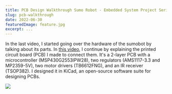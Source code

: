 ```yaml
---
title: PCB Design Walkthrough Sumo Robot - Embedded System Project Series
slug: pcb-walkthrough
date: 2022-06-30
featuredImage: feature.jpg
excerpt: ...
---
```

In the last video, I started going over the hardware of the sumobot by talking about its parts. In [this video](https://www.youtube.com/watch?v=ef_aFIC6Iiw), I continue by explaining the printed circuit board (PCB) I made to connect them. It's a 2-layer PCB with a microcontroller (MSP430G2553IPW28), two regulators (AMS1117-3.3 and MP2359-5V), two motor drivers (TB6612FNG), and an IR receiver (TSOP382). I designed it in KiCad, an open-source software suite for designing PCBs.

![ ](kicad3d.png)

